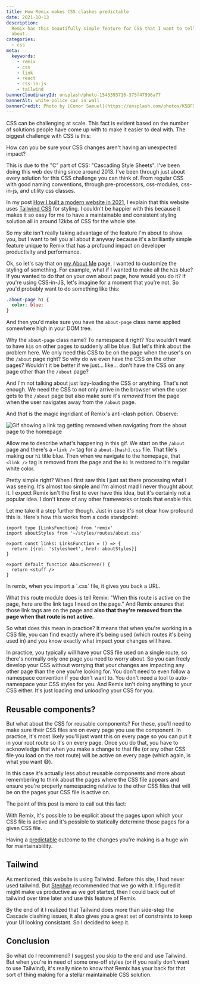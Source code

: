 ```yaml
---
title: How Remix makes CSS clashes predictable
date: 2021-10-13
description:
  Remix has this beautifully simple feature for CSS that I want to tell you all
  about.
categories:
  - css
meta:
  keywords:
    - remix
    - css
    - link
    - react
    - css-in-js
    - tailwind
bannerCloudinaryId: unsplash/photo-1543393716-375f47996a77
bannerAlt: white police car in wall
bannerCredit: Photo by [Conor Samuel](https://unsplash.com/photos/K5BFXOsFp7g)
---
```


CSS can be challenging at scale. This fact is evident based on the number of
solutions people have come up with to make it easier to deal with. The biggest
challenge with CSS is this:

<callout-danger class="important">
  How can you be sure your CSS changes aren't having an unexpected impact?
</callout-danger>

This is due to the "C" part of CSS: "Cascading Style Sheets". I've been doing
this web dev thing since around 2013. I've been through just about every
solution for this CSS challenge you can think of. From regular CSS with good
naming conventions, through pre-processors, css-modules, css-in-js, and utility
css classes.

In my post
[How I built a modern website in 2021](/blog/how-i-built-a-modern-website-in-2021),
I explain that this website uses [Tailwind CSS](https://tailwindcss.com/) for
styling. I couldn't be happier with this because it makes it so easy for me to
have a maintainable and consistent styling solution all in around 12kbs of CSS
for the whole site.

So my site isn't really taking advantage of the feature I'm about to show you,
but I want to tell you all about it anyway because it's a brilliantly simple
feature unique to Remix that has a profound impact on developer productivity and
performance.

Ok, so let's say that on [my About Me](/about) page, I wanted to customize the
styling of something. For example, what if I wanted to make all the `h1`s blue?
If you wanted to do that on your own about page, how would you do it? If you're
using CSS-in-JS, let's imagine for a moment that you're not. So you'd probably
want to do something like this:

```css
.about-page h1 {
  color: blue;
}
```

And then you'd make sure you have the `about-page` class name applied somewhere
high in your DOM tree.

Why the `about-page` class name? To namespace it right? You wouldn't want to
have `h1`s on other pages to suddenly all be blue. But let's think about the
problem here. We only need this CSS to be on the page when the user's on the
`/about` page right? So why do we even have the CSS on the other pages? Wouldn't
it be better if we just... like... don't have the CSS on any page other than the
`/about` page?

And I'm not talking about just lazy-loading the CSS or anything. That's not
enough. We need the CSS to not only arrive in the browser when the user gets to
the `/about` page but also make sure it's _removed_ from the page when the user
navigates away from the `/about` page.

And _that_ is the magic ingridiant of Remix's anti-clash potion. Observe:

![Gif showing a link tag getting removed when navigating from the about page to the homepage](https://res.cloudinary.com/kentcdodds-com/image/upload/kentcdodds.com/blog/how-remix-makes-css-clashes-impossible/css-link-removed)

Allow me to describe what's happening in this gif. We start on the `/about` page
and there's a `<link />` tag for a `about-[hash].css` file. That file's making
our `h1` title blue. Then when we navigate to the homepage, that `<link />` tag
is removed from the page and the `h1` is restored to it's regular white color.

Pretty simple right? When I first saw this I just sat there processing what I
was seeing. It's almost too simple and I'm almost mad I never thought about it.
I expect Remix isn't the first to ever have this idea, but it's certainly not a
popular idea. I don't know of any other frameworks or tools that enable this.

Let me take it a step further though. Just in case it's not clear how profound
this is. Here's how this works from a code standpoint:

```tsx lines=4-6 filename=app/routes/about.tsx
import type {LinksFunction} from 'remix'
import aboutStyles from '~/styles/routes/about.css'

export const links: LinksFunction = () => {
  return [{rel: 'stylesheet', href: aboutStyles}]
}

export default function AboutScreen() {
  return <stuff />
}
```

<callout-info class="aside">
  In remix, when you import a `.css` file, it gives you back a URL.
</callout-info>

What this route module does is tell Remix: "When this route is active on the
page, here are the link tags I need on the page." And Remix ensures that those
link tags are on the page and **also that they're removed from the page when
that route is not active.**

So what does this mean in practice? It means that when you're working in a CSS
file, you can find exactly where it's being used (which routes it's being used
in) and you know exactly what impact your changes will have.

In practice, you typically will have your CSS file used on a single route, so
there's normally only one page you need to worry about. So you can freely
develop your CSS without worrying that your changes are impacting any other page
than the one you're looking for. You don't need to even follow a namespace
convention if you don't want to. You don't need a tool to auto-namespace your
CSS styles for you. And Remix isn't doing anything to your CSS either. It's just
loading _and unloading_ your CSS for you.

## Reusable components?

But what about the CSS for reusable components? For these, you'll need to make
sure their CSS files are on every page you use the component. In practice, it's
most likely you'll just want this on every page so you can put it in your root
route so it's on every page. Once you do that, you have to acknowledge that when
you make a change to that file (or any other CSS file you load on the root
route) will be active on every page (which again, is what you want 😅).

In this case it's actually less about reusable components and more about
remembering to think about the pages where the CSS file appears and ensure
you're properly namespacing relative to the other CSS files that will be on the
pages your CSS file is active on.

The point of this post is more to call out this fact:

<callout-success class="important">
  With Remix, it's possible to be explicit about the pages upon which your CSS
  file is active and it's possible to statically determine those pages for a
  given CSS file.
</callout-success>

Having a [predictable](https://www.youtube.com/watch?v=hwJUuN3JUPE) outcome to
the changes you're making is a huge win for maintainablility.

## Tailwind

As mentioned, this website is using Tailwind. Before this site, I had never used
tailwind. But [Stephan](/credits) recommended that we go with it. I figured it
might make us productive as we got started, then I could back out of tailwind
over time later and use this feature of Remix.

By the end of it I realized that Tailwind does more than side-step the Cascade
clashing issues, it also gives you a great set of constraints to keep your UI
looking consistant. So I decided to keep it.

## Conclusion

So what do I recommend? I suggest you skip to the end and use Tailwind. But when
you're in need of some one-off styles (or if you really don't want to use
Tailwind), it's really nice to know that Remix has your back for that sort of
thing making for a stellar maintainable CSS solution.
